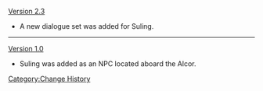 [[Version 2.3]]
* A new dialogue set was added for Suling.
----
[[Version 1.0]]
* Suling was added as an NPC located aboard the Alcor.
<noinclude>[[Category:Change History]]</noinclude>